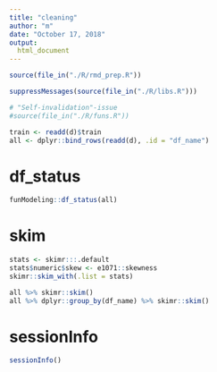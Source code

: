 ```yaml
---
title: "cleaning"
author: "m"
date: "October 17, 2018"
output: 
  html_document
---
```


```r
source(file_in("./R/rmd_prep.R"))
```


```r
suppressMessages(source(file_in("./R/libs.R")))

# "Self-invalidation"-issue
#source(file_in("./R/funs.R"))

train <- readd(d)$train
all <- dplyr::bind_rows(readd(d), .id = "df_name")
```

# df_status

```r
funModeling::df_status(all)
```

# skim
```r
stats <- skimr:::.default
stats$numeric$skew <- e1071::skewness
skimr::skim_with(.list = stats)

all %>% skimr::skim()
all %>% dplyr::group_by(df_name) %>% skimr::skim()
```

# sessionInfo

```r
sessionInfo()
```